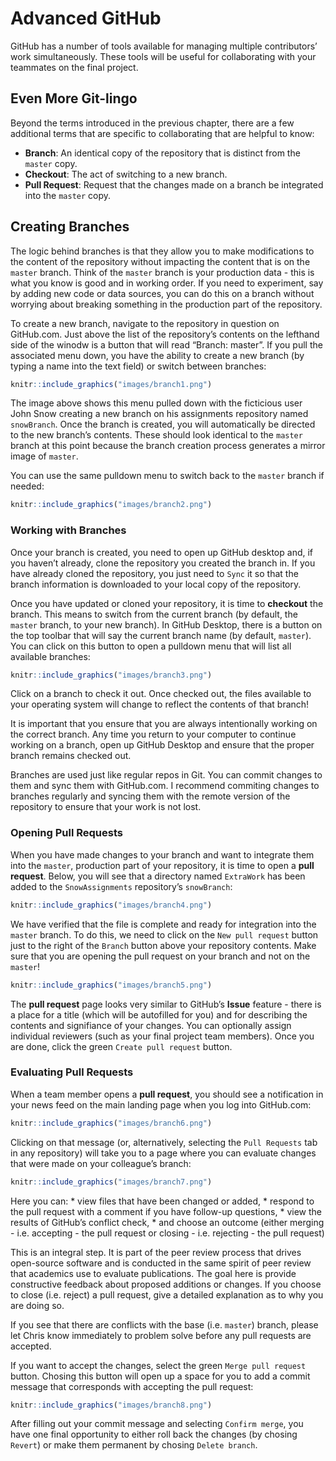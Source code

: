 # Advanced GitHub

GitHub has a number of tools available for managing multiple contributors' work simultaneously. These tools will be useful for collaborating with your teammates on the final project. 

## Even More Git-lingo
Beyond the terms introduced in the previous chapter, there are a few additional terms that are specific to collaborating that are helpful to know:

  * **Branch**: An identical copy of the repository that is distinct from the `master` copy. 
  * **Checkout**: The act of switching to a new branch.
  * **Pull Request**: Request that the changes made on a branch be integrated into the `master` copy.
  
## Creating Branches
The logic behind branches is that they allow you to make modifications to the content of the repository without impacting the content that is on the `master` branch. Think of the `master` branch is your production data - this is what you know is good and in working order. If you need to experiment, say by adding new code or data sources, you can do this on a branch without worrying about breaking something in the production part of the repository.

To create a new branch, navigate to the repository in question on GitHub.com. Just above the list of the repository's contents on the lefthand side of the winodw is a button that will read "Branch: master". If you pull the associated menu down, you have the ability to create a new branch (by typing a name into the text field) or switch between branches:

```r
knitr::include_graphics("images/branch1.png")
```

The image above shows this menu pulled down with the ficticious user John Snow creating a new branch on his assignments repository named `snowBranch`. Once the branch is created, you will automatically be directed to the new branch's contents. These should look identical to the `master` branch at this point because the branch creation process generates a mirror image of `master`. 

You can use the same pulldown menu to switch back to the `master` branch if needed:

```r
knitr::include_graphics("images/branch2.png")
```

### Working with Branches

Once your branch is created, you need to open up GitHub desktop and, if you haven't already, clone the repository you created the branch in. If you have already cloned the repository, you just need to `Sync` it so that the branch information is downloaded to your local copy of the repository. 

Once you have updated or cloned your repository, it is time to **checkout** the branch. This means to switch from the current branch (by default, the `master` branch, to your new branch). In GitHub Desktop, there is a button on the top toolbar that will say the current branch name (by default, `master`). You can click on this button to open a pulldown menu that will list all available branches:

```r
knitr::include_graphics("images/branch3.png")
```

Click on a branch to check it out. Once checked out, the files available to your operating system will change to reflect the contents of that branch!

It is important that you ensure that you are always intentionally working on the correct branch. Any time you return to your computer to continue working on a branch, open up GitHub Desktop and ensure that the proper branch remains checked out. 

Branches are used just like regular repos in Git. You can commit changes to them and sync them with GitHub.com. I recommend commiting changes to branches regularly and syncing them with the remote version of the repository to ensure that your work is not lost.

### Opening Pull Requests

When you have made changes to your branch and want to integrate them into the `master`, production part of your repository, it is time to open a **pull request**. Below, you will see that a directory named `ExtraWork` has been added to the `SnowAssignments` repository's `snowBranch`:

```r
knitr::include_graphics("images/branch4.png")
```

We have verified that the file is complete and ready for integration into the `master` branch. To do this, we need to click on the `New pull request` button just to the right of the `Branch` button above your repository contents. Make sure that you are opening the pull request on your branch and not on the `master`!

```r
knitr::include_graphics("images/branch5.png")
```

The **pull request** page looks very similar to GitHub's **Issue** feature - there is a place for a title (which will be autofilled for you) and for describing the contents and signifiance of your changes. You can optionally assign individual reviewers (such as your final project team members). Once you are done, click the green `Create pull request` button.

### Evaluating Pull Requests
When a team member opens a **pull request**, you should see a notification in your news feed on the main landing page when you log into GitHub.com:

```r
knitr::include_graphics("images/branch6.png")
```

Clicking on that message (or, alternatively, selecting the `Pull Requests` tab in any repository) will take you to a page where you can evaluate changes that were made on your colleague's branch:

```r
knitr::include_graphics("images/branch7.png")
```

Here you can:
*  view files that have been changed or added,
*  respond to the pull request with a comment if you have follow-up questions,
*  view the results of GitHub's conflict check,
*  and choose an outcome (either merging - i.e. accepting - the pull request or closing - i.e. rejecting - the pull request)

This is an integral step. It is part of the peer review process that drives open-source software and is conducted in the same spirit of peer review that academics use to evaluate publications. The goal here is provide constructive feedback about proposed additions or changes. If you choose to close (i.e. reject) a pull request, give a detailed explanation as to why you are doing so.

If you see that there are conflicts with the base (i.e. `master`) branch, please let Chris know immediately to problem solve before any pull requests are accepted.

If you want to accept the changes, select the green `Merge pull request` button. Chosing this button will open up a space for you to add a commit message that corresponds with accepting the pull request:

```r
knitr::include_graphics("images/branch8.png")
```

After filling out your commit message and selecting `Confirm merge`, you have one final opportunity to either roll back the changes (by chosing `Revert`) or make them permanent by chosing `Delete branch`.
